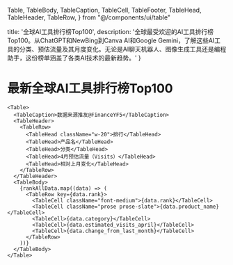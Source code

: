   Table,
  TableBody,
  TableCaption,
  TableCell,
  TableFooter,
  TableHead,
  TableHeader,
  TableRow,
} from "@/components/ui/table"

  title: '全球AI工具排行榜Top100',
  description: '全球最受欢迎的AI工具排行榜Top100。从ChatGPT和NewBing到Canva AI和Google Gemini，了解这些AI工具的分类、预估流量及其月度变化。无论是AI聊天机器人、图像生成工具还是编程助手，这份榜单涵盖了各类AI技术的最新趋势。'
}

# 最新全球AI工具排行榜Top100

    <Table>
      <TableCaption>数据来源推友@FinanceYF5</TableCaption>
      <TableHeader>
        <TableRow>
          <TableHead className="w-20">排行</TableHead>
          <TableHead>产品名</TableHead>
          <TableHead>分类</TableHead>
          <TableHead>4月预估流量（Visits）</TableHead>
          <TableHead>相对上月变化</TableHead>
        </TableRow>
      </TableHeader>
      <TableBody>
        {rankAllData.map((data) => (
          <TableRow key={data.rank}>
            <TableCell className="font-medium">{data.rank}</TableCell>
            <TableCell className="prose prose-slate">{data.product_name}</TableCell>
            <TableCell>{data.category}</TableCell>
            <TableCell>{data.estimated_visits_april}</TableCell>
            <TableCell>{data.change_from_last_month}</TableCell>
          </TableRow>
        ))}
      </TableBody>
    </Table>
